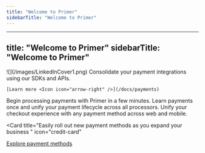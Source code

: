 ```yaml
---
title: "Welcome to Primer"
sidebarTitle: "Welcome to Primer"
---
```


---
title: "Welcome to Primer"
sidebarTitle: "Welcome to Primer"
---

<Frame as="div">
  ![](/images/LinkedInCover1.png)
</Frame>



<CardGroup>
  <Card title="Get started with Primer" img="https://primer.io/docs/static/payments-303447f083002c9f99808a5349680c11.png" href="docs/home">
    Consolidate your payment integrations using our SDKs and APIs.

    [Learn more <Icon icon="arrow-right" />](/docs/payments)
  </Card>
</CardGroup>

<CardGroup cols={4}>
  <Card title="Countless processors & payment methods" icon="credit-card" href="#" />

  <Card title="Unified 3D Secure across all processors" icon="microchip" href="#" />

  <Card title="Centralized vault" icon="lock" href="#" />

  <Card title="PCI-1 & GDPR compliant" icon="shield-check" href="#" />
</CardGroup>

<CardGroup cols={3}>
  <Card title="Process payments" img="https://primer.io/docs/static/process-payments-964916c81703fe9386ed0877fce77061.png" href="/docs/payments/process-payments">
    Begin processing payments with Primer in a few minutes.
  </Card>

  <Card title="Primer concepts" img="https://primer.io/docs/static/how-payments-work-24f16a9f9afa749b33d6f7c4392a44b8.png" href="/docs/payments/primer-concepts">
    Learn payments once and unify your payment lifecycle across all processors.
  </Card>

  <Card title="Universal Checkout" img="https://primer.io/docs/static/universal-checkout-7ac66a8f535994022633e2d297a2a333.png" href="/docs/payments/universal-checkout/overview">
    Unify your checkout experience with any payment method across web and mobile.
  </Card>
</CardGroup>

<Card
  title="Easily roll out new payment methods as you expand your business
"
  icon="credit-card"
>
  [Explore payment methods <Icon icon="arrow-right" />](/docs/payment-methods)
</Card>

###